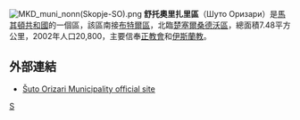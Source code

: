 [[File:MKD_muni_nonn(Skopje-SO).png|right]]
'''舒托奧里扎里區'''（Шуто Оризари）是[[馬其頓共和國|馬其頓共和國]]的一個區，該區南接[[布特爾區|布特爾區]]，北臨[[楚塞爾桑德沃區|楚塞爾桑德沃區]]，總面積7.48平方公里，2002年人口20,800，主要信奉[[正教會|正教會]]和[[伊斯蘭教|伊斯蘭教]]。

==外部連結==
* [http://www.sutoorizari.org.mk/ Šuto Orizari Municipality official site]

{{馬其頓行政區劃}}

[[Category:北马其顿行政区划|S]]


{{Macedonia-stub}}